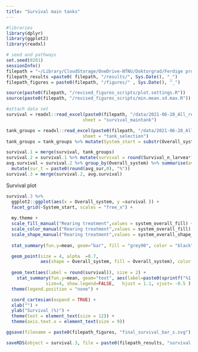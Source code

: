 ```yaml
---
title: "Survival main tanks"
---
```


```r
#libraries
library(dplyr)
library(ggplot2)
library(readxl)
```

```r
# seed and pathways
set.seed(0201)
sessionInfo()
filepath = "~/Library/CloudStorage/OneDrive-NTNU/Doktorgrad/Ferdige prosjekter/Project 3 MMS_FTS_r_K_experiment/MMS-FTS Overview results and manuscript plan/R_Analysis_MMS-FTS"
filepath_results =paste0( filepath, "/results/", Sys.Date(), "_")
filepath_figures = paste0(filepath, "/figures/" , Sys.Date(), "_")

source(paste0(filepath, "/revised_figures_scripts/plot.settings.R"))
source(paste0(filepath, "/revised_figures_scripts/min.mean.sd.max.R"))
```

```r
#attach data set
survival = readxl::read_excel(paste0(filepath, "/data/2021-06-28_All_results.xlsx"), 
                             sheet = "survival_maintank")
```

```r
tank_groups = readxl::read_excel(paste0(filepath, "/data/2021-06-28_All_results.xlsx"), 
                             sheet = "tank_selection")
tank_groups = tank_groups %>% mutate(System_start = substr(Overall_system, start = 1, stop = 4) ) 
```

```r
survival.1 = merge(survival, tank_groups)
survival.2 = survival.1 %>% mutate(survival = round(Survival_n_larvea*100/(100*100),1) )  
avg.survival = survival.2 %>% group_by(Overall_system) %>% summarise(avg_sur = mean(survival)) %>% 
  mutate(sur_t = paste0(round(avg_sur,0), "%"))
survival.3 = merge(survival.2, avg.survival)
```

Survival plot
```r
survival.3 %>% 
  ggplot2::ggplot(aes(x = Overall_system, y =survival )) + 
  facet_grid(~System_start, scales = "free_x") + 
  
  my.theme + 
  scale_fill_manual("Rearing treatment",values = system_overall_fill) + 
  scale_color_manual("Rearing treatment",values = system_overall_fill) + 
  scale_shape_manual("Rearing treatment",values = system_overall_shape_21) +  
  
  stat_summary(fun.y=mean, geom="bar", fill = "grey90", color = "black") +

  geom_point(size = 4, alpha  =0.7,
             aes(shape = Overall_system, fill = Overall_system), color = "black") + 
  
  geom_text(aes(label = round(survival)), size = 2) + 
    stat_summary(fun.y=mean, geom="text", aes(label=paste0(sprintf("%1.0f", ..y..),"%")), 
               size=4, show.legend=FALSE,   hjust = 1.1, vjust= -0.5 ) +
  theme(legend.position = "none") + 

  coord_cartesian(expand = TRUE) + 
  xlab("") + 
  ylab("Survival (%)") + 
  theme(text = element_text(size = 12)) + 
  theme(axis.text.x = element_text(size = 9)) 

```
```r
ggsave(filename = paste0(filepath_figures, "final_survival_bar_s.svg"), width = 180, height = 80, units = "mm")
```

```r
saveRDS(object = survival.3, file = paste0(filepath_results, "survival.RDS"))
```


